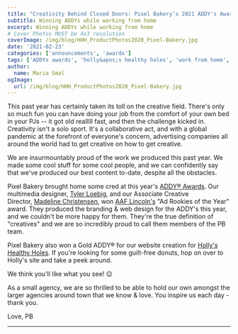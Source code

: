 ```yaml
---
title: "Creativity Behind Closed Doors: Pixel Bakery’s 2021 ADDY's Awards"
subtitle: Winning ADDYs while working from home
excerpt: Winning ADDYs while working from home
# Cover Photos MUST be 4x3 resolution
coverImage: /img/blog/HHH_ProductPhotos2020_Pixel-Bakery.jpg
date: '2021-02-23'
categories: ['announcements', 'awards']
tags: ['ADDYs awards', 'holly&apos;s healthy holes', 'work from home', 'covid']
author:
  name: Maria Smal
ogImage:
  url: /img/blog/HHH_ProductPhotos2020_Pixel-Bakery.jpg
---
```


This past year has certainly taken its toll on the creative field. There's only so much fun you can have doing your job from the comfort of your own bed in your PJs -- it got old realllll fast, and then the challenge kicked in. Creativity isn't a solo sport. It's a collaborative act, and with a global pandemic at the forefront of everyone's concern, advertising companies all around the world had to get creative on how to get creative.

We are insurmountably proud of the work we produced this past year. We made some cool stuff for some cool people, and we can confidently say that we've produced our best content to-date, despite all the obstacles.

Pixel Bakery brought home some cred at this year's [ADDY® Awards](https://getthegreenlight.co/). Our multimedia designer, [Tyler Loebig](https://www.tylerloebig.com/), and our Associate Creative Director, [Madeline Christensen](https://www.linkedin.com/in/madeline-christensen/), won [AAF Lincoln's](https://aafnebraska.org/about/) "Ad Rookies of the Year" award. They produced the branding & web design for the ADDY's this year, and we couldn't be more happy for them. They're the true definition of "creatives" and we are so incredibly proud to call them members of the PB team.

Pixel Bakery also won a Gold ADDY® for our website creation for [Holly's Healthy Holes](https://google.com/). If you're looking for some guilt-free donuts, hop on over to Holly's site and take a peek around.

We think you'll like what you see! 😉

As a small agency, we are so thrilled to be able to hold our own amongst the larger agencies around town that we know & love. You inspire us each day - thank you.

Love,
PB

---
